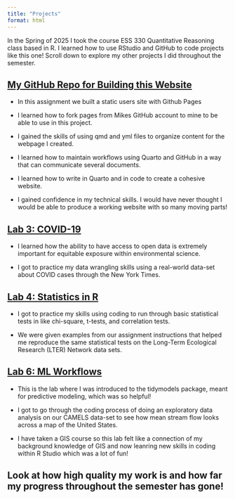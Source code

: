 ```yaml
---
title: "Projects"
format: html
---
```


In the Spring of 2025 I took the course ESS 330 Quantitative Reasoning class based in R. I learned how to use RStudio and GitHub to code projects like this one! Scroll down to explore my other projects I did throughout the semester.

## [My GitHub Repo for Building this Website](https://github.com/madi-schartz/Madi-Schartz.github.io)

-   In this assignment we built a static users site with Github Pages

-   I learned how to fork pages from Mikes GitHub account to mine to be able to use in this project.

-   I gained the skills of using qmd and yml files to organize content for the webpage I created.

-   I learned how to maintain workflows using Quarto and GitHub in a way that can communicate several documents.

-   I learned how to write in Quarto and in code to create a cohesive website.

-   I gained confidence in my technical skills. I would have never thought I would be able to produce a working website with so many moving parts!

## [Lab 3: COVID-19](https://madi-schartz.github.io/csu-ess-lab3/lab-03.html)

-   I learned how the ability to have access to open data is extremely important for equitable exposure within environmental science.

-   I got to practice my data wrangling skills using a real-world data-set about COVID cases through the New York Times. 

## [Lab 4: Statistics in R](https://madi-schartz.github.io/Lab-4-LTER-Network-Data/docs/lab4.html)

-   I got to practice my skills using coding to run through basic statistical tests in like chi-square, t-tests, and correlation tests. 

-   We were given examples from our assignment instructions that helped me reproduce the same statistical tests on the Long-Term Ecological Research (LTER) Network data sets. 

## [Lab 6: ML Workflows](https://madi-schartz.github.io/Lab6/lab6.html)

-   This is the lab where I was introduced to the tidymodels package, meant for predictive modeling, which was so helpful!

-   I got to go through the coding process of doing an exploratory data analysis on our CAMELS data-set to see how mean stream flow looks across a map of the United States.

-   I have taken a GIS course so this lab felt like a connection of my background knowledge of GIS and now leanring new skills in coding within R Studio which was a lot of fun!

## Look at how high quality my work is and how far my progress throughout the semester has gone!
